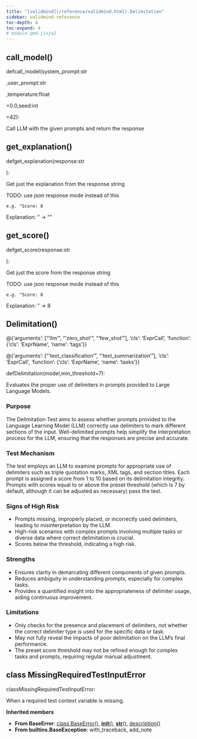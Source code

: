 ```yaml
---
title: "[validmind](/reference/validmind.html).Delimitation"
sidebar: validmind-reference
toc-depth: 4
toc-expand: 4
# module.qmd.jinja2
---
```


## call_model<span class='muted'>()</span>

<!-- signatures.jinja2 -->

::: {.signature}

<span class="kw">def</span><span class="name">call_model</span>(<span class="params"><span class="n">system_prompt</span><span class="p">:</span><!-- types.jinja2 - format_type --><!-- DEBUG: ExprName --><span class="nb">str</span><!-- DEBUG is_mapping: True -->

<!-- DEBUG type_class: dict -->

<!-- DEBUG cls_value: ExprName -->

<!-- DEBUG cls_type: str -->

<span class="muted">,</span></span><span class="params"><span class="n">user_prompt</span><span class="p">:</span><!-- types.jinja2 - format_type --><!-- DEBUG: ExprName --><span class="nb">str</span><!-- DEBUG is_mapping: True -->

<!-- DEBUG type_class: dict -->

<!-- DEBUG cls_value: ExprName -->

<!-- DEBUG cls_type: str -->

<span class="muted">,</span></span><span class="params"><span class="n">temperature</span><span class="p">:</span><!-- types.jinja2 - format_type --><!-- DEBUG: ExprName --><span class="nb">float</span><!-- DEBUG is_mapping: True -->

<!-- DEBUG type_class: dict -->

<!-- DEBUG cls_value: ExprName -->

<!-- DEBUG cls_type: str -->

<span class="o">=</span><span class="kc">0.0</span><span class="muted">,</span></span><span class="params"><span class="n">seed</span><span class="p">:</span><!-- types.jinja2 - format_type --><!-- DEBUG: ExprName --><span class="nb">int</span><!-- DEBUG is_mapping: True -->

<!-- DEBUG type_class: dict -->

<!-- DEBUG cls_value: ExprName -->

<!-- DEBUG cls_type: str -->

<span class="o">=</span><span class="kc">42</span></span>):

:::

<!-- docstring.jinja2 -->

Call LLM with the given prompts and return the response

## get_explanation<span class='muted'>()</span>

<!-- signatures.jinja2 -->

::: {.signature}

<span class="kw">def</span><span class="name">get_explanation</span>(<span class="param"><span class="n">response</span><span class="p">:</span><!-- types.jinja2 - format_type --><!-- DEBUG: ExprName --><span class="nb">str</span><!-- DEBUG is_mapping: True -->

<!-- DEBUG type_class: dict -->

<!-- DEBUG cls_value: ExprName -->

<!-- DEBUG cls_type: str -->

</span>):

:::

<!-- docstring.jinja2 -->

Get just the explanation from the response string

TODO: use json response mode instead of this

```
e.g. "Score: 8
```

Explanation: <some-explanation>" -> "<some-explanation>"

## get_score<span class='muted'>()</span>

<!-- signatures.jinja2 -->

::: {.signature}

<span class="kw">def</span><span class="name">get_score</span>(<span class="param"><span class="n">response</span><span class="p">:</span><!-- types.jinja2 - format_type --><!-- DEBUG: ExprName --><span class="nb">str</span><!-- DEBUG is_mapping: True -->

<!-- DEBUG type_class: dict -->

<!-- DEBUG cls_value: ExprName -->

<!-- DEBUG cls_type: str -->

</span>):

:::

<!-- docstring.jinja2 -->

Get just the score from the response string

TODO: use json response mode instead of this

```
e.g. "Score: 8
```

Explanation: <some-explanation>" -> 8

<!-- function.qmd.jinja2 -->

## Delimitation[()]{.muted}

<!-- signatures.jinja2 -->

::: {.signature}

<div class="decorator">@<!-- types.jinja2 - format_type --><!-- DEBUG: ExprCall --><span class="n">{'arguments': ["'llm'", "'zero_shot'", "'few_shot'"], 'cls': 'ExprCall', 'function': {'cls': 'ExprName', 'name': 'tags'}}</span><!-- DEBUG is_mapping: True -->
<!-- DEBUG type_class: dict -->
<!-- DEBUG cls_value: ExprCall -->
<!-- DEBUG cls_type: str -->
</div><div class="decorator">@<!-- types.jinja2 - format_type --><!-- DEBUG: ExprCall --><span class="n">{'arguments': ["'text_classification'", "'text_summarization'"], 'cls': 'ExprCall', 'function': {'cls': 'ExprName', 'name': 'tasks'}}</span><!-- DEBUG is_mapping: True -->
<!-- DEBUG type_class: dict -->
<!-- DEBUG cls_value: ExprCall -->
<!-- DEBUG cls_type: str -->
</div>
<span class="kw">def</span><span class="name">Delimitation</span>(<span class="params"><span class="n">model</span><span class="muted">,</span></span><span class="params"><span class="n">min_threshold</span><span class="o">=</span><span class="kc">7</span></span>):

:::

<!-- docstring.jinja2 -->

Evaluates the proper use of delimiters in prompts provided to Large Language Models.

### Purpose

The Delimitation Test aims to assess whether prompts provided to the Language Learning Model (LLM) correctly use delimiters to mark different sections of the input. Well-delimited prompts help simplify the interpretation process for the LLM, ensuring that the responses are precise and accurate.

### Test Mechanism

The test employs an LLM to examine prompts for appropriate use of delimiters such as triple quotation marks, XML tags, and section titles. Each prompt is assigned a score from 1 to 10 based on its delimitation integrity. Prompts with scores equal to or above the preset threshold (which is 7 by default, although it can be adjusted as necessary) pass the test.

### Signs of High Risk

- Prompts missing, improperly placed, or incorrectly used delimiters, leading to misinterpretation by the LLM.
- High-risk scenarios with complex prompts involving multiple tasks or diverse data where correct delimitation is crucial.
- Scores below the threshold, indicating a high risk.

### Strengths

- Ensures clarity in demarcating different components of given prompts.
- Reduces ambiguity in understanding prompts, especially for complex tasks.
- Provides a quantified insight into the appropriateness of delimiter usage, aiding continuous improvement.

### Limitations

- Only checks for the presence and placement of delimiters, not whether the correct delimiter type is used for the specific data or task.
- May not fully reveal the impacts of poor delimitation on the LLM's final performance.
- The preset score threshold may not be refined enough for complex tasks and prompts, requiring regular manual adjustment.

<!-- class.qmd.jinja2 -->

## [class]{.muted} MissingRequiredTestInputError

<!-- signatures.jinja2 -->

::: {.signature}

<span class="kw">class</span><span class="name">MissingRequiredTestInputError</span>:

:::

<!-- docstring.jinja2 -->

When a required test context variable is missing.

**Inherited members**

- **From BaseError**: [class BaseError[()]{.muted}](#class-baseerror), [__init__[()]{.muted}](#__init__), [__str__[()]{.muted}](#__str__), [description[()]{.muted}](#description)
- **From builtins.BaseException**: with_traceback, add_note
